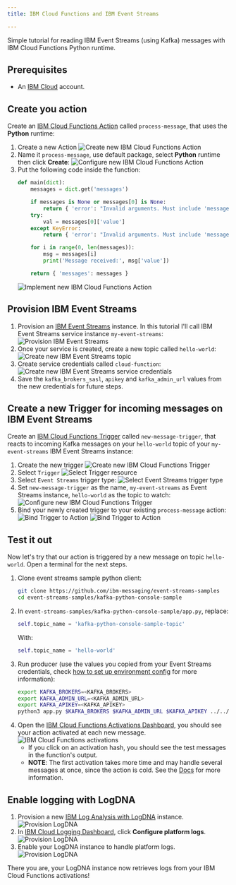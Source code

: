 ```yaml
---
title: IBM Cloud Functions and IBM Event Streams

---
```



<PageDescription>

Simple tutorial for reading IBM Event Streams (using Kafka) messages with IBM 
Cloud Functions Python runtime.

</PageDescription>

## **Prerequisites**

- An [IBM Cloud](https://cloud.ibm.com) account.

## **Create you action**

Create an [IBM Cloud Functions Action](https://cloud.ibm.com/functions/actions) called `process-message`, that uses the **Python** runtime:

1. Create a new Action
    ![Create new IBM Cloud Functions Action](images/fn-actions-1.png)
2. Name it `process-message`, use default package, select **Python** runtime then click **Create**:
    ![Configure new IBM Cloud Functions Action](images/fn-actions-2.png)
3. Put the following code inside the function:
    ```python
    def main(dict):
        messages = dict.get('messages')

        if messages is None or messages[0] is None:
            return { 'error': "Invalid arguments. Must include 'messages' JSON array" }
        try:
            val = messages[0]['value']
        except KeyError:
            return { 'error': "Invalid arguments. Must include 'messages' JSON array" }

        for i in range(0, len(messages)):
            msg = messages[i]
            print('Message received:', msg['value'])

        return { 'messages': messages }
    ```
    ![Implement new IBM Cloud Functions Action](images/fn-actions-3.png)

## **Provision IBM Event Streams**

1. Provision an [IBM Event Streams](https://cloud.ibm.com/catalog/services/event-streams) instance. In this tutorial I'll call IBM Event Streams service instance `my-event-streams`:
    ![Provision IBM Event Streams](images/es-provision.png)
2. Once your service is created, create a new topic called `hello-world`:
    ![Create new IBM Event Streams topic](images/es-create-topic.png)
3. Create service credentials called `cloud-function`:
    ![Create new IBM Event Streams service credentials](images/es-create-creds.png)
4. Save the `kafka_brokers_sasl`, `apikey` and `kafka_admin_url` values from the new credentials for future steps.

## **Create a new Trigger for incoming messages on IBM Event Streams**

Create an [IBM Cloud Functions Trigger](https://cloud.ibm.com/functions/triggers) called `new-message-trigger`, that reacts to incoming Kafka messages on your `hello-world` topic of your `my-event-streams` IBM Event Streams instance:

1. Create the new trigger
    ![Create new IBM Cloud Functions Trigger](images/fn-triggers-1.png)
2. Select `Trigger`
    ![Select Trigger resource](images/fn-triggers-2.png)
3. Select `Event Streams` trigger type:
    ![Select Event Streams trigger type](images/fn-triggers-3.png)
4. Set `new-message-trigger` as the name, `my-event-streams` as Event Streams instance, `hello-world` as the topic to watch:
    ![Configure new IBM Cloud Functions Trigger](images/fn-triggers-4.png)
5. Bind your newly created trigger to your existing `process-message` action:
    ![Bind Trigger to Action](images/fn-triggers-5.png)
    ![Bind Trigger to Action](images/fn-triggers-6.png)

## **Test it out**

Now let's try that our action is triggered by a new message on topic `hello-world`. Open a terminal for the next steps.

1. Clone event streams sample python client:
    ```sh
    git clone https://github.com/ibm-messaging/event-streams-samples
    cd event-streams-samples/kafka-python-console-sample
    ```
2. In `event-streams-samples/kafka-python-console-sample/app.py`, replace:
    ```python
    self.topic_name = 'kafka-python-console-sample-topic'
    ```
    With:
    ```python
    self.topic_name = 'hello-world'
    ```
3. Run producer (use the values you copied from your Event Streams credentials, check [how to set up environment config](https://github.com/ibm-messaging/event-streams-samples/blob/master/kafka-python-console-sample/docs/Local.md) for more information):
    ```sh
    export KAFKA_BROKERS=<KAFKA_BROKERS>
    export KAFKA_ADMIN_URL=<KAFKA_ADMIN_URL>
    export KAFKA_APIKEY=<KAFKA_APIKEY>
    python3 app.py $KAFKA_BROKERS $KAFKA_ADMIN_URL $KAFKA_APIKEY ../../certs.pem -producer
    ```
4. Open the [IBM Cloud Functions Activations Dashboard](https://cloud.ibm.com/functions/dashboard), you should see your action activated at each new message.
    ![IBM Cloud Functions activations](images/fn-activations-1.png)
    - If you click on an activation hash, you should see the test messages in the function's output.
    - **NOTE**: The first activation takes more time and may handle several messages at once, since the action is cold. See the [Docs](https://cloud.ibm.com/docs/openwhisk?topic=openwhisk-about) for more information.

## **Enable logging with LogDNA**

1. Provision a new [IBM Log Analysis with LogDNA](https://cloud.ibm.com/catalog/services/logdna) instance. 
    ![Provision LogDNA](images/logdna-1.png)
2. In [IBM Cloud Logging Dashboard](https://cloud.ibm.com/observe/logging), click **Configure platform logs**. 
    ![Provision LogDNA](images/logdna-3.png)
3. Enable your LogDNA instance to handle platform logs. 
    ![Provision LogDNA](images/logdna-4.png)

There you are, your LogDNA instance now retrieves logs from your IBM Cloud Functions activations!